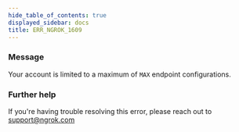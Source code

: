 ```yaml
---
hide_table_of_contents: true
displayed_sidebar: docs
title: ERR_NGROK_1609
---
```




### Message

Your account is limited to a maximum of `MAX` endpoint configurations.

<ErrorDetails error="err_ngrok_1609" />

### Further help

If you're having trouble resolving this error, please reach out to [support@ngrok.com](mailto:support@ngrok.com?subject=Help%20with%20ERR_NGROK_1609)
